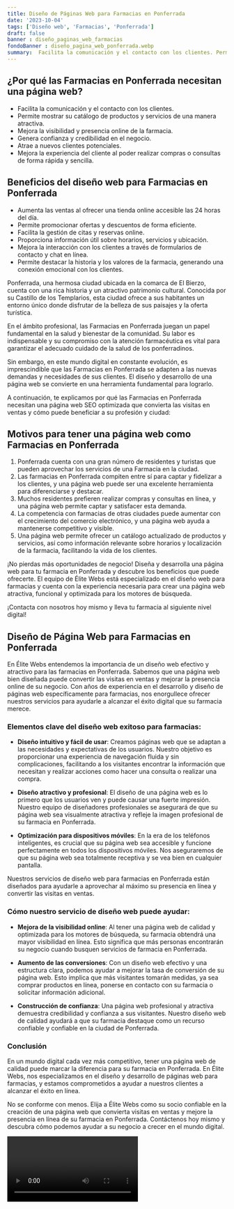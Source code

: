 ```yaml
---
title: Diseño de Páginas Web para Farmacias en Ponferrada
date: '2023-10-04'
tags: ['Diseño web', 'Farmacias', 'Ponferrada']
draft: false
banner : diseño_paginas_web_farmacias
fondoBanner : diseño_pagina_web_ponferrada.webp
summary:  Facilita la comunicación y el contacto con los clientes. Permite mostrar su catálogo de productos y servicios de una manera atractiva. Mejora la visibilidad y presencia online de la farmacia. Genera confianza y credibilidad en el negocio. Atrae a nuevos clientes potenciales. Mejora la experiencia del cliente al poder realizar compras o consultas de forma rápida y sencilla.
---
```


## ¿Por qué las Farmacias en Ponferrada necesitan una página web?

* Facilita la comunicación y el contacto con los clientes.
* Permite mostrar su catálogo de productos y servicios de una manera atractiva.
* Mejora la visibilidad y presencia online de la farmacia.
* Genera confianza y credibilidad en el negocio.
* Atrae a nuevos clientes potenciales.
* Mejora la experiencia del cliente al poder realizar compras o consultas de forma rápida y sencilla.

## Beneficios del diseño web para Farmacias en Ponferrada

* Aumenta las ventas al ofrecer una tienda online accesible las 24 horas del día.
* Permite promocionar ofertas y descuentos de forma eficiente.
* Facilita la gestión de citas y reservas online.
* Proporciona información útil sobre horarios, servicios y ubicación.
* Mejora la interacción con los clientes a través de formularios de contacto y chat en línea.
* Permite destacar la historia y los valores de la farmacia, generando una conexión emocional con los clientes.

Ponferrada, una hermosa ciudad ubicada en la comarca de El Bierzo, cuenta con una rica historia y un atractivo patrimonio cultural. Conocida por su Castillo de los Templarios, esta ciudad ofrece a sus habitantes un entorno único donde disfrutar de la belleza de sus paisajes y la oferta turística.

En el ámbito profesional, las Farmacias en Ponferrada juegan un papel fundamental en la salud y bienestar de la comunidad. Su labor es indispensable y su compromiso con la atención farmacéutica es vital para garantizar el adecuado cuidado de la salud de los ponferradinos.

Sin embargo, en este mundo digital en constante evolución, es imprescindible que las Farmacias en Ponferrada se adapten a las nuevas demandas y necesidades de sus clientes. El diseño y desarrollo de una página web se convierte en una herramienta fundamental para lograrlo.

A continuación, te explicamos por qué las Farmacias en Ponferrada necesitan una página web SEO optimizada que convierta las visitas en ventas y cómo puede beneficiar a su profesión y ciudad:

## Motivos para tener una página web como Farmacias en Ponferrada

1. Ponferrada cuenta con una gran número de residentes y turistas que pueden aprovechar los servicios de una Farmacia en la ciudad.
2. Las farmacias en Ponferrada compiten entre sí para captar y fidelizar a los clientes, y una página web puede ser una excelente herramienta para diferenciarse y destacar.
3. Muchos residentes prefieren realizar compras y consultas en línea, y una página web permite captar y satisfacer esta demanda.
4. La competencia con farmacias de otras ciudades puede aumentar con el crecimiento del comercio electrónico, y una página web ayuda a mantenerse competitivo y visible.
5. Una página web permite ofrecer un catálogo actualizado de productos y servicios, así como información relevante sobre horarios y localización de la farmacia, facilitando la vida de los clientes.

¡No pierdas más oportunidades de negocio! Diseña y desarrolla una página web para tu farmacia en Ponferrada y descubre los beneficios que puede ofrecerte. El equipo de Élite Webs está especializado en el diseño web para farmacias y cuenta con la experiencia necesaria para crear una página web atractiva, funcional y optimizada para los motores de búsqueda.

¡Contacta con nosotros hoy mismo y lleva tu farmacia al siguiente nivel digital!

<GifSeo />

<Cta />

## Diseño de Página Web para Farmacias en Ponferrada

En Élite Webs entendemos la importancia de un diseño web efectivo y atractivo para las farmacias en Ponferrada. Sabemos que una página web bien diseñada puede convertir las visitas en ventas y mejorar la presencia online de su negocio. Con años de experiencia en el desarrollo y diseño de páginas web específicamente para farmacias, nos enorgullece ofrecer nuestros servicios para ayudarle a alcanzar el éxito digital que su farmacia merece.

### Elementos clave del diseño web exitoso para farmacias:

- **Diseño intuitivo y fácil de usar**: Creamos páginas web que se adaptan a las necesidades y expectativas de los usuarios. Nuestro objetivo es proporcionar una experiencia de navegación fluida y sin complicaciones, facilitando a los visitantes encontrar la información que necesitan y realizar acciones como hacer una consulta o realizar una compra.

- **Diseño atractivo y profesional**: El diseño de una página web es lo primero que los usuarios ven y puede causar una fuerte impresión. Nuestro equipo de diseñadores profesionales se asegurará de que su página web sea visualmente atractiva y refleje la imagen profesional de su farmacia en Ponferrada.

- **Optimización para dispositivos móviles**: En la era de los teléfonos inteligentes, es crucial que su página web sea accesible y funcione perfectamente en todos los dispositivos móviles. Nos aseguraremos de que su página web sea totalmente receptiva y se vea bien en cualquier pantalla.

Nuestros servicios de diseño web para farmacias en Ponferrada están diseñados para ayudarle a aprovechar al máximo su presencia en línea y convertir las visitas en ventas.

### Cómo nuestro servicio de diseño web puede ayudar:

- **Mejora de la visibilidad online**: Al tener una página web de calidad y optimizada para los motores de búsqueda, su farmacia obtendrá una mayor visibilidad en línea. Esto significa que más personas encontrarán su negocio cuando busquen servicios de farmacia en Ponferrada.

- **Aumento de las conversiones**: Con un diseño web efectivo y una estructura clara, podemos ayudar a mejorar la tasa de conversión de su página web. Esto implica que más visitantes tomarán medidas, ya sea comprar productos en línea, ponerse en contacto con su farmacia o solicitar información adicional.

- **Construcción de confianza**: Una página web profesional y atractiva demuestra credibilidad y confianza a sus visitantes. Nuestro diseño web de calidad ayudará a que su farmacia destaque como un recurso confiable y confiable en la ciudad de Ponferrada.

### Conclusión

En un mundo digital cada vez más competitivo, tener una página web de calidad puede marcar la diferencia para su farmacia en Ponferrada. En Élite Webs, nos especializamos en el diseño y desarrollo de páginas web para farmacias, y estamos comprometidos a ayudar a nuestros clientes a alcanzar el éxito en línea.

No se conforme con menos. Elija a Élite Webs como su socio confiable en la creación de una página web que convierta visitas en ventas y mejore la presencia en línea de su farmacia en Ponferrada. Contáctenos hoy mismo y descubra cómo podemos ayudar a su negocio a crecer en el mundo digital.

<Video />

<CtaBot job='Farmacias' city='Ponferrada'/>

<Gmaps query='Ponferrada+españa+maps' />